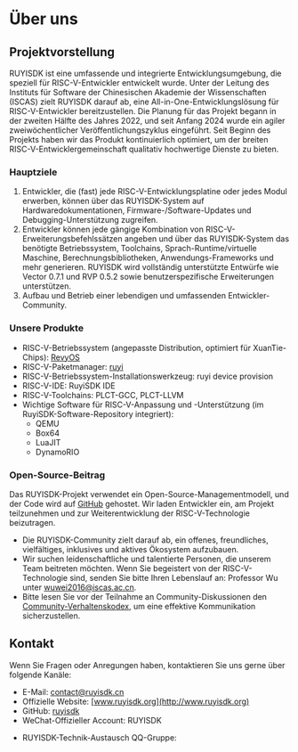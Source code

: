
# Über uns

## Projektvorstellung

RUYISDK ist eine umfassende und integrierte Entwicklungsumgebung, die speziell für RISC-V-Entwickler entwickelt wurde.
Unter der Leitung des Instituts für Software der Chinesischen Akademie der Wissenschaften (ISCAS) zielt RUYISDK darauf ab, eine All-in-One-Entwicklungslösung für RISC-V-Entwickler bereitzustellen. Die Planung für das Projekt begann in der zweiten Hälfte des Jahres 2022, und seit Anfang 2024 wurde ein agiler zweiwöchentlicher Veröffentlichungszyklus eingeführt. Seit Beginn des Projekts haben wir das Produkt kontinuierlich optimiert, um der breiten RISC-V-Entwicklergemeinschaft qualitativ hochwertige Dienste zu bieten.

### Hauptziele

1. Entwickler, die (fast) jede RISC-V-Entwicklungsplatine oder jedes Modul erwerben, können über das RUYISDK-System auf Hardwaredokumentationen, Firmware-/Software-Updates und Debugging-Unterstützung zugreifen.
2. Entwickler können jede gängige Kombination von RISC-V-Erweiterungsbefehlssätzen angeben und über das RUYISDK-System das benötigte Betriebssystem, Toolchains, Sprach-Runtime/virtuelle Maschine, Berechnungsbibliotheken, Anwendungs-Frameworks und mehr generieren. RUYISDK wird vollständig unterstützte Entwürfe wie Vector 0.7.1 und RVP 0.5.2 sowie benutzerspezifische Erweiterungen unterstützen.
3. Aufbau und Betrieb einer lebendigen und umfassenden Entwickler-Community.

### Unsere Produkte

- RISC-V-Betriebssystem (angepasste Distribution, optimiert für XuanTie-Chips): [RevyOS](https://github.com/ruyisdk/revyos)
- RISC-V-Paketmanager: [ruyi](https://github.com/ruyisdk/ruyi)
- RISC-V-Betriebssystem-Installationswerkzeug: ruyi device provision
- RISC-V-IDE: RuyiSDK IDE
- RISC-V-Toolchains: PLCT-GCC, PLCT-LLVM
- Wichtige Software für RISC-V-Anpassung und -Unterstützung (im RuyiSDK-Software-Repository integriert):
  - QEMU
  - Box64
  - LuaJIT
  - DynamoRIO

### Open-Source-Beitrag

Das RUYISDK-Projekt verwendet ein Open-Source-Managementmodell, und der Code wird auf [GitHub](https://github.com/ruyisdk) gehostet. Wir laden Entwickler ein, am Projekt teilzunehmen und zur Weiterentwicklung der RISC-V-Technologie beizutragen.
- Die RUYISDK-Community zielt darauf ab, ein offenes, freundliches, vielfältiges, inklusives und aktives Ökosystem aufzubauen.
- Wir suchen leidenschaftliche und talentierte Personen, die unserem Team beitreten möchten. Wenn Sie begeistert von der RISC-V-Technologie sind, senden Sie bitte Ihren Lebenslauf an: Professor Wu unter wuwei2016@iscas.ac.cn.
- Bitte lesen Sie vor der Teilnahme an Community-Diskussionen den [Community-Verhaltenskodex](/code_of_conduct), um eine effektive Kommunikation sicherzustellen.

## Kontakt

Wenn Sie Fragen oder Anregungen haben, kontaktieren Sie uns gerne über folgende Kanäle:
- E-Mail: [contact@ruyisdk.cn](mailto:contact@ruyisdk.cn)
- Offizielle Website: [www.ruyisdk.org](http://www.ruyisdk.org)
- GitHub: [ruyisdk](https://github.com/ruyisdk)
- WeChat-Offizieller Account: RUYISDK

<WeChatQRCode />

- RUYISDK-Technik-Austausch QQ-Gruppe:

<QQGroupList />

